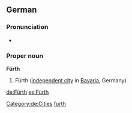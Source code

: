 ==German==
{{wikipedia}}
{{wikipedia|lang=de}}
===Pronunciation===
* {{audio|De-Fürth.OGG|Audio}}

===Proper noun===
'''Fürth'''

# Fürth ([[independent city]] in [[Bavaria]], Germany)

[[Category:de:Cities]]
[[Category:English words spelled with diacritics|furth]]
[[de:Fürth]]
[[es:Fürth]]